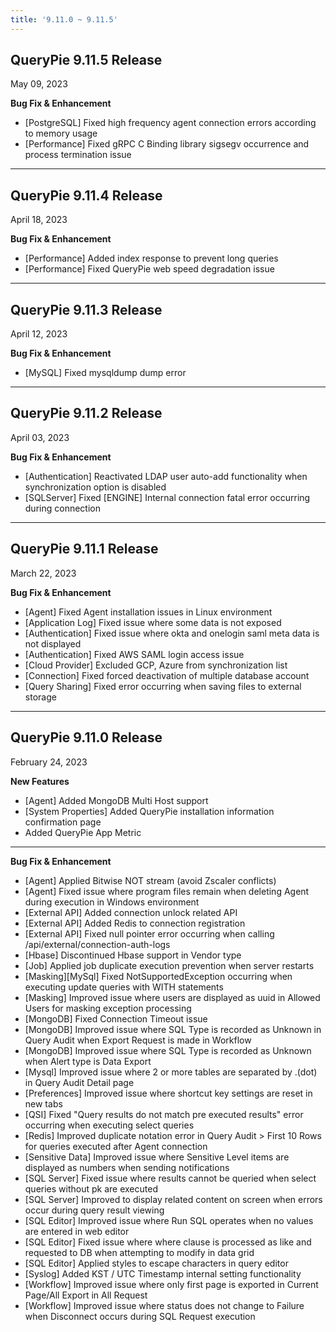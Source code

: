 ```yaml
---
title: '9.11.0 ~ 9.11.5'
---
```


## QueryPie 9.11.5 Release

May 09, 2023

**Bug Fix & Enhancement**

* [PostgreSQL] Fixed high frequency agent connection errors according to memory usage
* [Performance] Fixed gRPC C Binding library sigsegv occurrence and process termination issue


---

## QueryPie 9.11.4 Release

April 18, 2023

**Bug Fix & Enhancement**

* [Performance] Added index response to prevent long queries
* [Performance] Fixed QueryPie web speed degradation issue


---

## QueryPie 9.11.3 Release

April 12, 2023

**Bug Fix & Enhancement**

* [MySQL] Fixed mysqldump dump error


---

## QueryPie 9.11.2 Release

April 03, 2023

**Bug Fix & Enhancement**

* [Authentication] Reactivated LDAP user auto-add functionality when synchronization option is disabled
* [SQLServer] Fixed [ENGINE] Internal connection fatal error occurring during connection


---

## QueryPie 9.11.1 Release

March 22, 2023

**Bug Fix & Enhancement**

* [Agent] Fixed Agent installation issues in Linux environment
* [Application Log] Fixed issue where some data is not exposed
* [Authentication] Fixed issue where okta and onelogin saml meta data is not displayed
* [Authentication] Fixed AWS SAML login access issue
* [Cloud Provider] Excluded GCP, Azure from synchronization list
* [Connection] Fixed forced deactivation of multiple database account
* [Query Sharing] Fixed error occurring when saving files to external storage
---

## QueryPie 9.11.0 Release

February 24, 2023

**New Features**

* [Agent] Added MongoDB Multi Host support
* [System Properties] Added QueryPie installation information confirmation page
* Added QueryPie App Metric

****

**Bug Fix & Enhancement**

* [Agent] Applied Bitwise NOT stream (avoid Zscaler conflicts)
* [Agent] Fixed issue where program files remain when deleting Agent during execution in Windows environment
* [External API] Added connection unlock related API
* [External API] Added Redis to connection registration
* [External API] Fixed null pointer error occurring when calling /api/external/connection-auth-logs
* [Hbase] Discontinued Hbase support in Vendor type
* [Job] Applied job duplicate execution prevention when server restarts
* [Masking][MySql] Fixed NotSupportedException occurring when executing update queries with WITH statements
* [Masking] Improved issue where users are displayed as uuid in Allowed Users for masking exception processing
* [MongoDB] Fixed Connection Timeout issue
* [MongoDB] Improved issue where SQL Type is recorded as Unknown in Query Audit when Export Request is made in Workflow
* [MongoDB] Improved issue where SQL Type is recorded as Unknown when Alert type is Data Export
* [Mysql] Improved issue where 2 or more tables are separated by .(dot) in Query Audit Detail page
* [Preferences] Improved issue where shortcut key settings are reset in new tabs
* [QSI] Fixed "Query results do not match pre executed results" error occurring when executing select queries
* [Redis] Improved duplicate notation error in Query Audit > First 10 Rows for queries executed after Agent connection
* [Sensitive Data] Improved issue where Sensitive Level items are displayed as numbers when sending notifications
* [SQL Server] Fixed issue where results cannot be queried when select queries without pk are executed
* [SQL Server] Improved to display related content on screen when errors occur during query result viewing
* [SQL Editor] Improved issue where Run SQL operates when no values are entered in web editor
* [SQL Editor] Fixed issue where where clause is processed as like and requested to DB when attempting to modify in data grid
* [SQL Editor] Applied styles to escape characters in query editor
* [Syslog] Added KST / UTC Timestamp internal setting functionality
* [Workflow] Improved issue where only first page is exported in Current Page/All Export in All Request
* [Workflow] Improved issue where status does not change to Failure when Disconnect occurs during SQL Request execution


